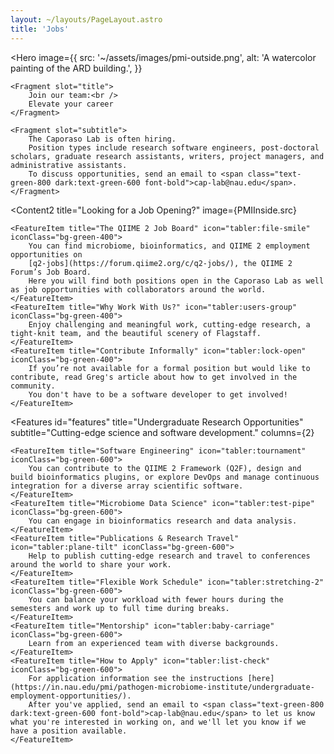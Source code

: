```yaml
---
layout: ~/layouts/PageLayout.astro
title: 'Jobs'
---
```


<Hero
    image={{
        src: '~/assets/images/pmi-outside.png',
        alt: 'A watercolor painting of the ARD building.',
    }}
>
    <Fragment slot="title">
        Join our team:<br />
        Elevate your career
    </Fragment>

    <Fragment slot="subtitle">
        The Caporaso Lab is often hiring.
        Position types include research software engineers, post-doctoral scholars, graduate research assistants, writers, project managers, and administrative assistants.
        To discuss opportunities, send an email to <span class="text-green-800 dark:text-green-600 font-bold">cap-lab@nau.edu</span>.
    </Fragment>
</Hero>

<Content2
    title="Looking for a Job Opening?"
    image={PMIInside.src}
>
    <FeatureItem title="The QIIME 2 Job Board" icon="tabler:file-smile" iconClass="bg-green-400">
        You can find microbiome, bioinformatics, and QIIME 2 employment opportunities on
        [q2-jobs](https://forum.qiime2.org/c/q2-jobs/), the QIIME 2 Forum’s Job Board.
        Here you will find both positions open in the Caporaso Lab as well as job opportunities with collaborators around the world.
    </FeatureItem>
    <FeatureItem title="Why Work With Us?" icon="tabler:users-group" iconClass="bg-green-400">
        Enjoy challenging and meaningful work, cutting-edge research, a tight-knit team, and the beautiful scenery of Flagstaff.
    </FeatureItem>
    <FeatureItem title="Contribute Informally" icon="tabler:lock-open" iconClass="bg-green-400">
        If you’re not available for a formal position but would like to contribute, read Greg's article about how to get involved in the community.
        You don't have to be a software developer to get involved!
    </FeatureItem>
</Content2>

<Features
id="features"
title="Undergraduate Research Opportunities"
subtitle="Cutting-edge science and software development."
columns={2}
>
    <FeatureItem title="Software Engineering" icon="tabler:tournament" iconClass="bg-green-600">
        You can contribute to the QIIME 2 Framework (Q2F), design and build bioinformatics plugins, or explore DevOps and manage continuous integration for a diverse array scientific software.
    </FeatureItem>
    <FeatureItem title="Microbiome Data Science" icon="tabler:test-pipe" iconClass="bg-green-600">
        You can engage in bioinformatics research and data analysis.
    </FeatureItem>
    <FeatureItem title="Publications & Research Travel" icon="tabler:plane-tilt" iconClass="bg-green-600">
        Help to publish cutting-edge research and travel to conferences around the world to share your work.
    </FeatureItem>
    <FeatureItem title="Flexible Work Schedule" icon="tabler:stretching-2" iconClass="bg-green-600">
        You can balance your workload with fewer hours during the semesters and work up to full time during breaks.
    </FeatureItem>
    <FeatureItem title="Mentorship" icon="tabler:baby-carriage" iconClass="bg-green-600">
        Learn from an experienced team with diverse backgrounds.
    </FeatureItem>
    <FeatureItem title="How to Apply" icon="tabler:list-check" iconClass="bg-green-600">
        For application information see the instructions [here](https://in.nau.edu/pmi/pathogen-microbiome-institute/undergraduate-employment-opportunities/).
        After you've applied, send an email to <span class="text-green-800 dark:text-green-600 font-bold">cap-lab@nau.edu</span> to let us know what you're interested in working on, and we'll let you know if we have a position available.
    </FeatureItem>
</Features>

